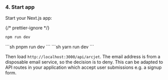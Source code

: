 
### 4. Start app

Start your Next.js app:

{/* prettier-ignore */}
<SelectableContent client:idle syncKey="packageManager">
<Fragment slot="npm">
```sh
npm run dev
```
</Fragment>
<Fragment slot="pnpm">
```sh
pnpm run dev
```
</Fragment>
<Fragment slot="yarn">
```sh
yarn run dev
```
</Fragment>
</SelectableContent>

Then load `http://localhost:3000/api/arcjet`. The email address is from a
disposable email service, so the decision is to deny. This can be adapted to API
routes in your application which accept user submissions e.g. a signup form.
